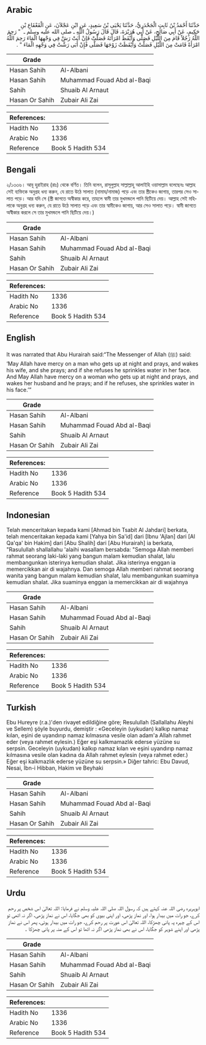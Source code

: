## Arabic


<div dir="rtl" lang="ar" style={{fontSize:'larger',backgroundColor:'#f8f9fa',padding:20}}>
حَدَّثَنَا أَحْمَدُ بْنُ ثَابِتٍ الْجَحْدَرِيُّ، حَدَّثَنَا يَحْيَى بْنُ سَعِيدٍ، عَنِ ابْنِ عَجْلاَنَ، عَنِ الْقَعْقَاعِ بْنِ حَكِيمٍ، عَنْ أَبِي صَالِحٍ، عَنْ أَبِي هُرَيْرَةَ، قَالَ قَالَ رَسُولُ اللَّهِ ـ صلى الله عليه وسلم ـ ‏ "‏ رَحِمَ اللَّهُ رَجُلاً قَامَ مِنَ اللَّيْلِ فَصَلَّى وَأَيْقَظَ امْرَأَتَهُ فَصَلَّتْ فَإِنْ أَبَتْ رَشَّ فِي وَجْهِهَا الْمَاءَ رَحِمَ اللَّهُ امْرَأَةً قَامَتْ مِنَ اللَّيْلِ فَصَلَّتْ وَأَيْقَظَتْ زَوْجَهَا فَصَلَّى فَإِنْ أَبَى رَشَّتْ فِي وَجْهِهِ الْمَاءَ ‏"‏ ‏.‏
</div>
<div style={{backgroundColor:'#f8f9fa',padding:20, marginBottom: 10}}><table> <thead> <tr> <th>Grade</th> <th></th> </tr> </thead> <tbody> <tr><td>Hasan Sahih</td><td>Al-Albani</td></tr><tr><td>Hasan Sahih</td><td>Muhammad Fouad Abd al-Baqi</td></tr><tr><td>Sahih</td><td>Shuaib Al Arnaut</td></tr><tr><td>Hasan Or Sahih</td><td>Zubair Ali Zai</td></tr></tbody></table><table> <thead> <tr> <th>References:</th> <th></th> </tr> </thead> <tbody><tr><td>Hadith No</td><td>1336</td></tr><tr><td>Arabic No</td><td>1336</td></tr><tr><td>Reference</td><td>Book 5 Hadith 534</td></tr></tbody></table></div>

## Bengali


<div dir="ltr" lang="bn" style={{fontSize:'larger',backgroundColor:'#f8f9fa',padding:20}}>
২/১৩৩৬। আবূ হুরাইরাহ (রাঃ) থেকে বর্ণিত। তিনি বলেন, রাসূলুল্লাহ সাল্লাল্লাহু আলাইহি ওয়াসাল্লাম বলেছেনঃ আল্লাহ সেই ব্যক্তিকে অনুগ্রহ ধন্য করুন, যে রাতে উঠে সালাত (নামায/নামাজ) পড়ে এবং তার স্ত্রীকেও জাগায়, তারপর সেও সালাত পড়ে। আর যদি সে (স্ত্রী জাগতে অস্বীকার করে, তাহলে স্বামী তার মুখমন্ডলে পানি ছিটিয়ে দেয়। আল্লাহ সেই মহিলাকে অনুগ্রহ ধন্য করুন, যে রাতে উঠে সালাত পড়ে এবং তার স্বামীকেও জাগায়, আর সেও সালাত পড়ে। স্বামী জাগতে অস্বীকার করলে সে তার মুখমন্ডলে পানি ছিটিয়ে দেয়।)
</div>
<div style={{backgroundColor:'#f8f9fa',padding:20, marginBottom: 10}}><table> <thead> <tr> <th>Grade</th> <th></th> </tr> </thead> <tbody> <tr><td>Hasan Sahih</td><td>Al-Albani</td></tr><tr><td>Hasan Sahih</td><td>Muhammad Fouad Abd al-Baqi</td></tr><tr><td>Sahih</td><td>Shuaib Al Arnaut</td></tr><tr><td>Hasan Or Sahih</td><td>Zubair Ali Zai</td></tr></tbody></table><table> <thead> <tr> <th>References:</th> <th></th> </tr> </thead> <tbody><tr><td>Hadith No</td><td>1336</td></tr><tr><td>Arabic No</td><td>1336</td></tr><tr><td>Reference</td><td>Book 5 Hadith 534</td></tr></tbody></table></div>

## English


<div dir="ltr" lang="en" style={{fontSize:'larger',backgroundColor:'#f8f9fa',padding:20}}>
It was narrated that Abu Hurairah said:“The Messenger of Allah (ﷺ) said: ‘May Allah have mercy on a man who gets up at night and prays, and wakes his wife, and she prays; and if she refuses he sprinkles water in her face. And May Allah have mercy on a woman who gets up at night and prays, and wakes her husband and he prays; and if he refuses, she sprinkles water in his face.’”
</div>
<div style={{backgroundColor:'#f8f9fa',padding:20, marginBottom: 10}}><table> <thead> <tr> <th>Grade</th> <th></th> </tr> </thead> <tbody> <tr><td>Hasan Sahih</td><td>Al-Albani</td></tr><tr><td>Hasan Sahih</td><td>Muhammad Fouad Abd al-Baqi</td></tr><tr><td>Sahih</td><td>Shuaib Al Arnaut</td></tr><tr><td>Hasan Or Sahih</td><td>Zubair Ali Zai</td></tr></tbody></table><table> <thead> <tr> <th>References:</th> <th></th> </tr> </thead> <tbody><tr><td>Hadith No</td><td>1336</td></tr><tr><td>Arabic No</td><td>1336</td></tr><tr><td>Reference</td><td>Book 5 Hadith 534</td></tr></tbody></table></div>

## Indonesian


<div dir="ltr" lang="id" style={{fontSize:'larger',backgroundColor:'#f8f9fa',padding:20}}>
Telah menceritakan kepada kami [Ahmad bin Tsabit Al Jahdari] berkata, telah menceritakan kepada kami [Yahya bin Sa'id] dari [Ibnu 'Ajlan] dari [Al Qa'qa' bin Hakim] dari [Abu Shalih] dari [Abu Hurairah] ia berkata, "Rasulullah shallallahu 'alaihi wasallam bersabda: "Semoga Allah memberi rahmat seorang laki-laki yang bangun malam kemudian shalat, lalu membangunkan isterinya kemudian shalat. Jika isterinya enggan ia memercikkan air di wajahnya. Dan semoga Allah memberi rahmat seorang wanita yang bangun malam kemudian shalat, lalu membangunkan suaminya kemudian shalat. Jika suaminya enggan ia memercikkan air di wajahnya
</div>
<div style={{backgroundColor:'#f8f9fa',padding:20, marginBottom: 10}}><table> <thead> <tr> <th>Grade</th> <th></th> </tr> </thead> <tbody> <tr><td>Hasan Sahih</td><td>Al-Albani</td></tr><tr><td>Hasan Sahih</td><td>Muhammad Fouad Abd al-Baqi</td></tr><tr><td>Sahih</td><td>Shuaib Al Arnaut</td></tr><tr><td>Hasan Or Sahih</td><td>Zubair Ali Zai</td></tr></tbody></table><table> <thead> <tr> <th>References:</th> <th></th> </tr> </thead> <tbody><tr><td>Hadith No</td><td>1336</td></tr><tr><td>Arabic No</td><td>1336</td></tr><tr><td>Reference</td><td>Book 5 Hadith 534</td></tr></tbody></table></div>

## Turkish


<div dir="ltr" lang="tr" style={{fontSize:'larger',backgroundColor:'#f8f9fa',padding:20}}>
Ebu Hureyre (r.a.)'den rivayet edildiğine göre; Resulullah (Sallallahu Aleyhi ve Sellem) şöyle buyurdu, demiştir : «Geceleyin (uykudan) kalkıp namaz kılan, eşini de uyandırıp namaz kılmasına vesile olan adam'a Allah rahmet eder (veya rahmet eylesin.) Eğer eşi kalkmamazlık ederse yüzüne su serpsin. Geceleyin (uykudan) kalkıp namaz kılan ve eşini uyandırıp namaz kılmasına vesile olan kadına da Allah rahmet eylesin (veya rahmet eder.) Eğer eşi kalkmazlık ederse yüzüne su serpsin.» Diğer tahric: Ebu Davud, Nesai, İbn-i Hibban, Hakim ve Beyhaki
</div>
<div style={{backgroundColor:'#f8f9fa',padding:20, marginBottom: 10}}><table> <thead> <tr> <th>Grade</th> <th></th> </tr> </thead> <tbody> <tr><td>Hasan Sahih</td><td>Al-Albani</td></tr><tr><td>Hasan Sahih</td><td>Muhammad Fouad Abd al-Baqi</td></tr><tr><td>Sahih</td><td>Shuaib Al Arnaut</td></tr><tr><td>Hasan Or Sahih</td><td>Zubair Ali Zai</td></tr></tbody></table><table> <thead> <tr> <th>References:</th> <th></th> </tr> </thead> <tbody><tr><td>Hadith No</td><td>1336</td></tr><tr><td>Arabic No</td><td>1336</td></tr><tr><td>Reference</td><td>Book 5 Hadith 534</td></tr></tbody></table></div>

## Urdu


<div dir="rtl" lang="ur" style={{fontSize:'larger',backgroundColor:'#f8f9fa',padding:20}}>
ابوہریرہ رضی اللہ عنہ کہتے ہیں کہ رسول اللہ صلی اللہ علیہ وسلم نے فرمایا: اللہ تعالیٰ اس شخص پر رحم کرے، جو رات میں بیدار ہوا، اور نماز پڑھی، اور اپنی بیوی کو بھی جگایا، اس نے نماز پڑھی، اگر نہ اٹھی تو اس کے چہرہ پہ پانی چھڑکا، اللہ تعالیٰ اس عورت پر رحم کرے، جو رات میں بیدار ہوئی، پھر اس نے نماز پڑھی اور اپنے شوہر کو جگایا، اس نے بھی نماز پڑھی اگر نہ اٹھا تو اس کے منہ پر پانی چھڑکا ۔
</div>
<div style={{backgroundColor:'#f8f9fa',padding:20, marginBottom: 10}}><table> <thead> <tr> <th>Grade</th> <th></th> </tr> </thead> <tbody> <tr><td>Hasan Sahih</td><td>Al-Albani</td></tr><tr><td>Hasan Sahih</td><td>Muhammad Fouad Abd al-Baqi</td></tr><tr><td>Sahih</td><td>Shuaib Al Arnaut</td></tr><tr><td>Hasan Or Sahih</td><td>Zubair Ali Zai</td></tr></tbody></table><table> <thead> <tr> <th>References:</th> <th></th> </tr> </thead> <tbody><tr><td>Hadith No</td><td>1336</td></tr><tr><td>Arabic No</td><td>1336</td></tr><tr><td>Reference</td><td>Book 5 Hadith 534</td></tr></tbody></table></div>
